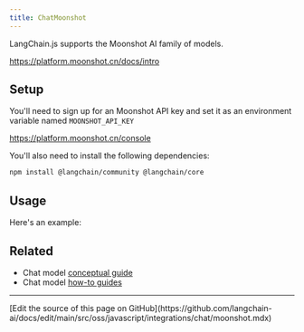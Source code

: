 ```yaml
---
title: ChatMoonshot
---
```


LangChain.js supports the Moonshot AI family of models.

https://platform.moonshot.cn/docs/intro

## Setup

You'll need to sign up for an Moonshot API key and set it as an environment variable named `MOONSHOT_API_KEY`

https://platform.moonshot.cn/console

You'll also need to install the following dependencies:


<IntegrationInstallTooltip/>

```bash npm
npm install @langchain/community @langchain/core
```

## Usage

Here's an example:


<IntegrationMoonshot />

## Related

- Chat model [conceptual guide](/oss/javascript/langchain/models)
- Chat model [how-to guides](/oss/javascript/langchain/models)

---

<Callout icon="pen-to-square" iconType="regular">
  [Edit the source of this page on GitHub](https://github.com/langchain-ai/docs/edit/main/src/oss/javascript/integrations/chat/moonshot.mdx)
</Callout>
